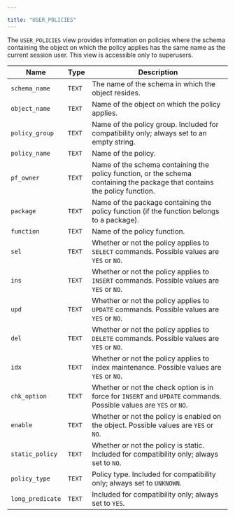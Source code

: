 ---

title: "USER_POLICIES"
---

<div id="user_policies" class="registered_link"></div>

The `USER_POLICIES` view provides information on policies where the schema containing the object on which the policy applies has the same name as the current session user. This view is accessible only to superusers.

| Name             | Type   | Description                                                  |
| ---------------- | ------ | ------------------------------------------------------------ |
| `schema_name`    | `TEXT` | The name of the schema in which the object resides.          |
| `object_name`    | `TEXT` | Name of the object on which the policy applies.              |
| `policy_group`   | `TEXT` | Name of the policy group. Included for compatibility only; always set to an empty string. |
| `policy_name`    | `TEXT` | Name of the policy.                                          |
| `pf_owner`       | `TEXT` | Name of the schema containing the policy function, or the schema containing the package that contains the policy function. |
| `package`        | `TEXT` | Name of the package containing the policy function (if the function belongs to a package). |
| `function`       | `TEXT` | Name of the policy function.                                 |
| `sel`            | `TEXT` | Whether or not the policy applies to `SELECT` commands. Possible values are `YES` or `NO`. |
| `ins`            | `TEXT` | Whether or not the policy applies to `INSERT` commands. Possible values are `YES` or `NO`. |
| `upd`            | `TEXT` | Whether or not the policy applies to `UPDATE` commands. Possible values are `YES` or `NO`. |
| `del`            | `TEXT` | Whether or not the policy applies to `DELETE` commands. Possible values are `YES` or `NO`. |
| `idx`            | `TEXT` | Whether or not the policy applies to index maintenance. Possible values are `YES` or `NO`. |
| `chk_option`     | `TEXT` | Whether or not the check option is in force for `INSERT` and `UPDATE` commands. Possible values are `YES` or `NO`. |
| `enable`         | `TEXT` | Whether or not the policy is enabled on the object. Possible values are `YES` or `NO`. |
| `static_policy`  | `TEXT` | Whether or not the policy is static. Included for compatibility only; always set to `NO`. |
| `policy_type`    | `TEXT` | Policy type. Included for compatibility only; always set to `UNKNOWN`. |
| `long_predicate` | `TEXT` | Included for compatibility only; always set to `YES`.        |